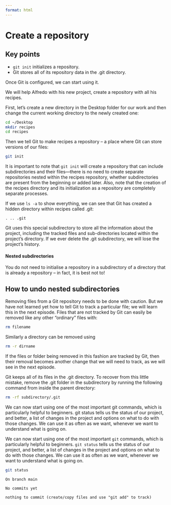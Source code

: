 ```yaml
---
format: html
---
```


# Create a repository  

::: {.callout-note appearance="simple"}
# Key points
- `git init` initializes a repository.  
- Git stores all of its repository data in the .git directory.  
:::

Once Git is configured, we can start using it.

We will help Alfredo with his new project, create a repository with all his recipes.

First, let’s create a new directory in the Desktop folder for our work and then change the current working directory to the newly created one:

```bash
cd ~/Desktop
mkdir recipes
cd recipes
```

Then we tell Git to make recipes a repository -- a place where Git can store versions of our files:

```bash
git init
```

It is important to note that `git init` will create a repository that can include subdirectories and their files—there is no need to create separate repositories nested within the recipes repository, whether subdirectories are present from the beginning or added later. Also, note that the creation of the recipes directory and its initialization as a repository are completely separate processes.

If we use `ls -a` to show everything, we can see that Git has created a hidden directory within recipes called .git:

```
. .. .git
```

Git uses this special subdirectory to store all the information about the project, including the tracked files and sub-directories located within the project’s directory. If we ever delete the .git subdirectory, we will lose the project’s history.

#### Nested subdirectories

You do not need to initialise a repository in a subdirectory of a directory that is already a repository -- in fact, it is best not to!

::: {.callout-warning collapse="true" appearance="minimal"}
## How to undo nested subdirectories

Removing files from a Git repository needs to be done with caution. But we have not learned yet how to tell Git to track a particular file; we will learn this in the next episode. Files that are not tracked by Git can easily be removed like any other “ordinary” files with:

```bash
rm filename
```

Similarly a directory can be removed using 
```bash
rm -r dirname
```
 If the files or folder being removed in this fashion are tracked by Git, then their removal becomes another change that we will need to track, as we will see in the next episode.

Git keeps all of its files in the .git directory. To recover from this little mistake,  remove the .git folder in the  subdirectory by running the following command from inside the parent directory:

```bash
rm -rf subdirectory/.git
```
:::


We can now start using one of the most important git commands, which is particularly helpful to beginners. git status tells us the status of our project, and better, a list of changes in the project and options on what to do with those changes. We can use it as often as we want, whenever we want to understand what is going on.

We can now start using one of the most important `git` commands, which is particularly helpful to beginners. `git status` tells us the status of our project, and better, a list of changes in the project and options on what to do with those changes. We can use it as often as we want, whenever we want to understand what is going on.

```bash
git status
```

```
On branch main

No commits yet

nothing to commit (create/copy files and use "git add" to track)
```

